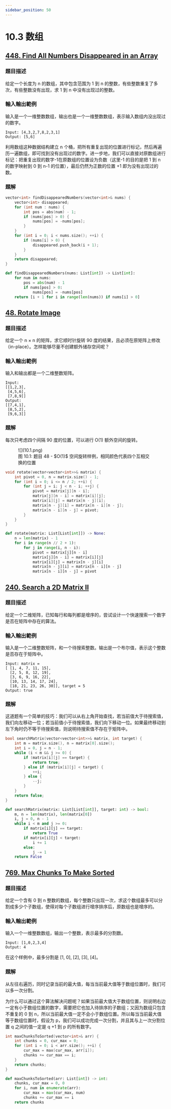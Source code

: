 ```yaml
---
sidebar_position: 50
---
```


# 10.3 数组

## [448. Find All Numbers Disappeared in an Array](https://leetcode.com/problems/find-all-numbers-disappeared-in-an-array/)

### 題目描述

给定一个长度为 n 的数组，其中包含范围为 1 到 n 的整数，有些整数重复了多次，有些整数没有出现，求 1 到 n 中没有出现过的整数。

### 輸入輸出範例

输入是一个一维整数数组，输出也是一个一维整数数组，表示输入数组内没出现过的数字。

```
Input: [4,3,2,7,8,2,3,1]
Output: [5,6]
```

利用数组这种数据结构建立 n 个桶，把所有重复出现的位置进行标记，然后再遍历一遍数组，即可找到没有出现过的数字。进一步地，我们可以直接对原数组进行标记：把重复出现的数字-1在原数组的位置设为负数（这里-1 的目的是把 1 到 n 的数字映射到 0 到 n-1 的位置），最后仍然为正数的位置 +1 即为没有出现过的数。

### 題解



<Tabs>
<TabItem value="cpp" label="C++">

```cpp
vector<int> findDisappearedNumbers(vector<int>& nums) {
    vector<int> disappeared;
    for (int num : nums) {
        int pos = abs(num) - 1;
        if (nums[pos] > 0) {
            nums[pos] = -nums[pos];
        }
    }
    for (int i = 0; i < nums.size(); ++i) {
        if (nums[i] > 0) {
            disappeared.push_back(i + 1);
        }
    }
    return disappeared;
}
```

</TabItem>
<TabItem value="py" label="Python">

```py
def findDisappearedNumbers(nums: List[int]) -> List[int]:
    for num in nums:
        pos = abs(num) - 1
        if nums[pos] > 0:
            nums[pos] = -nums[pos]
    return [i + 1 for i in range(len(nums)) if nums[i] > 0]
```

</TabItem>

</Tabs>

## [48. Rotate Image](https://leetcode.com/problems/rotate-image/)

### 題目描述

给定一个 n × n 的矩阵，求它顺时针旋转 90 度的结果，且必须在原矩阵上修改（in-place）。怎样能够尽量不创建额外储存空间呢？

### 輸入輸出範例

输入和输出都是一个二维整数矩阵。

```
Input:
[[1,2,3],
 [4,5,6],
 [7,8,9]]
Output:
[[7,4,1],
 [8,5,2],
 [9,6,3]]
```

### 題解

每次只考虑四个间隔 90 度的位置，可以进行 O(1) 额外空间的旋转。

<figure>
  <span style={{ display: 'block', width: '30%', margin: '0 auto' }}>
    ![](10.1.png)
  </span>
  <figcaption style={{ textAlign: 'center' }}>图 10.1: 题目 48 - $O(1)$ 空间旋转样例，相同颜色代表四个互相交换的位置</figcaption>
</figure>

<Tabs>
<TabItem value="cpp" label="C++">

```cpp
void rotate(vector<vector<int>>& matrix) {
    int pivot = 0, n = matrix.size() - 1;
    for (int i = 0; i <= n / 2; ++i) {
        for (int j = i; j < n - i; ++j) {
            pivot = matrix[j][n - i];
            matrix[j][n - i] = matrix[i][j];
            matrix[i][j] = matrix[n - j][i];
            matrix[n - j][i] = matrix[n - i][n - j];
            matrix[n - i][n - j] = pivot;
        }
    }
}
```

</TabItem>
<TabItem value="py" label="Python">

```py
def rotate(matrix: List[List[int]]) -> None:
    n = len(matrix) - 1
    for i in range(n // 2 + 1):
        for j in range(i, n - i):
            pivot = matrix[j][n - i]
            matrix[j][n - i] = matrix[i][j]
            matrix[i][j] = matrix[n - j][i]
            matrix[n - j][i] = matrix[n - i][n - j]
            matrix[n - i][n - j] = pivot
```

</TabItem>

</Tabs>

## [240. Search a 2D Matrix II](https://leetcode.com/problems/search-a-2d-matrix-ii/)

### 題目描述

给定一个二维矩阵，已知每行和每列都是增序的，尝试设计一个快速搜索一个数字是否在矩阵中存在的算法。

### 輸入輸出範例

输入是一个二维整数矩阵，和一个待搜索整数。输出是一个布尔值，表示这个整数是否存在于矩阵中。

```
Input: matrix =
[ [1, 4, 7, 11, 15],
  [2, 5, 8, 12, 19],
  [3, 6, 9, 16, 22],
  [10, 13, 14, 17, 24],
  [18, 21, 23, 26, 30]], target = 5
Output: true
```

### 題解

这道题有一个简单的技巧：我们可以从右上角开始查找，若当前值大于待搜索值，我们向左移动一位；若当前值小于待搜索值，我们向下移动一位。如果最终移动到左下角时仍不等于待搜索值，则说明待搜索值不存在于矩阵中。

<Tabs>
<TabItem value="cpp" label="C++">

```cpp
bool searchMatrix(vector<vector<int>>& matrix, int target) {
    int m = matrix.size(), n = matrix[0].size();
    int i = 0, j = n - 1;
    while (i < m && j >= 0) {
        if (matrix[i][j] == target) {
            return true;
        } else if (matrix[i][j] < target) {
            ++i;
        } else {
            --j;
        }
    }
    return false;
}
```

</TabItem>
<TabItem value="py" label="Python">

```py
def searchMatrix(matrix: List[List[int]], target: int) -> bool:
    m, n = len(matrix), len(matrix[0])
    i, j = 0, n - 1
    while i < m and j >= 0:
        if matrix[i][j] == target:
            return True
        if matrix[i][j] < target:
            i += 1
        else:
            j -= 1
    return False
```

</TabItem>

</Tabs>

## [769. Max Chunks To Make Sorted](https://leetcode.com/problems/max-chunks-to-make-sorted/)

### 題目描述

给定一个含有 0 到 n 整数的数组，每个整数只出现一次，求这个数组最多可以分割成多少个子数组，使得对每个子数组进行增序排序后，原数组也是增序的。

### 輸入輸出範例

输入一个一维整数数组，输出一个整数，表示最多的分割数。

```
Input: [1,0,2,3,4]
Output: 4
```

在这个样例中，最多分割是 [1, 0], [2], [3], [4]。

### 題解

从左往右遍历，同时记录当前的最大值，每当当前最大值等于数组位置时，我们可以多一次分割。

为什么可以通过这个算法解决问题呢？如果当前最大值大于数组位置，则说明右边一定有小于数组位置的数字，需要把它也加入待排序的子数组；又因为数组只包含不重复的 0 到 n，所以当前最大值一定不会小于数组位置。所以每当当前最大值等于数组位置时，假设为 p，我们可以成功完成一次分割，并且其与上一次分割位置 q 之间的值一定是 q +1 到 p 的所有数字。

<Tabs>
<TabItem value="cpp" label="C++">

```cpp
int maxChunksToSorted(vector<int>& arr) {
    int chunks = 0, cur_max = 0;
    for (int i = 0; i < arr.size(); ++i) {
        cur_max = max(cur_max, arr[i]);
        chunks += cur_max == i;
    }
    return chunks;
}
```

</TabItem>
<TabItem value="py" label="Python">

```py
def maxChunksToSorted(arr: List[int]) -> int:
    chunks, cur_max = 0, 0
    for i, num in enumerate(arr):
        cur_max = max(cur_max, num)
        chunks += cur_max == i
    return chunks
```

</TabItem>

</Tabs>